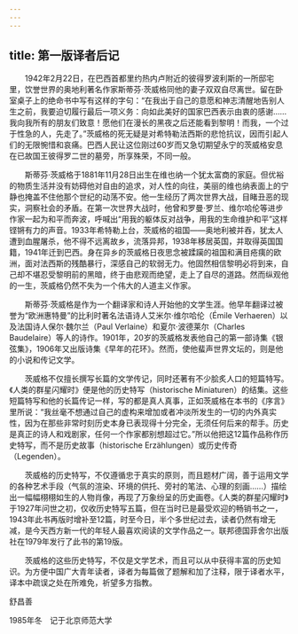 ```yaml
---
---
---
```

title: 第一版译者后记
---




　　1942年2月22日，在巴西首都里约热内卢附近的彼得罗波利斯的一所邸宅里，饮誉世界的奥地利著名作家斯蒂芬·茨威格同他的妻子双双自尽离世。留在卧室桌子上的绝命书中写有这样的字句：“在我出于自己的意愿和神志清醒地告别人生之前，我要迫切履行最后一项义务：向如此美好的国家巴西表示由衷的感谢……我向我所有的朋友们致意！愿他们在漫长的黑夜之后还能看到黎明！而我，一个过于性急的人，先走了。”茨威格的死无疑是对希特勒法西斯的悲怆抗议，因而引起人们的无限惋惜和哀痛。巴西人民让这位刚过60岁而又急切期望永宁的茨威格安息在已故国王彼得罗二世的墓旁，所享殊荣，不同一般。

　　斯蒂芬·茨威格于1881年11月28日出生在维也纳一个犹太富商的家庭。但优裕的物质生活并没有妨碍他对自由的追求，对人性的向往，美丽的维也纳表面上的宁静也掩盖不住他那个世纪的动荡不安。他一生经历了两次世界大战，目睹丑恶的现实，洞察社会的矛盾。在第一次世界大战时，他曾和罗曼·罗兰、维尔哈伦等进步作家一起为和平而奔波，呼喊出“用我的躯体反对战争，用我的生命维护和平”这样铿锵有力的声音。1933年希特勒上台，茨威格的祖国——奥地利被并吞，犹太人遭到血腥屠杀，他不得不远离故乡，流落异邦，1938年移居英国，并取得英国国籍，1941年迁到巴西。身在异乡的茨威格日夜思念被蹂躏的祖国和满目疮痍的欧洲，面对法西斯的残酷暴行，深感自己的软弱无力。他固然相信黎明必将到来，自己却不堪忍受黎明前的黑暗，终于由悲观而绝望，走上了自尽的道路。然而纵观他的一生，茨威格仍然不失为一个伟大的人道主义作家。

　　斯蒂芬·茨威格是作为一个翻译家和诗人开始他的文学生涯。他早年翻译过被誉为“欧洲惠特曼”的比利时著名法语诗人艾米尔·维尔哈伦（Émile Verhaeren）以及法国诗人保尔·魏尔兰（Paul Verlaine）和夏尔·波德莱尔（Charles Baudelaire）等人的诗作。1901年，20岁的茨威格发表他自己的第一部诗集《银弦集》，1906年又出版诗集《早年的花环》。然而，使他蜚声世界文坛的，则是他的小说和传记文学。

　　茨威格不仅擅长撰写长篇的文学传记，同时还著有不少脍炙人口的短篇特写。《人类的群星闪耀时》便是他的历史特写（historische Miniaturen）的结集。这些短篇特写和他的长篇传记一样，写的都是真人真事，正如茨威格在本书的《序言》里所说：“我丝毫不想通过自己的虚构来增加或者冲淡所发生的一切的内外真实性，因为在那些非常时刻历史本身已表现得十分完全，无须任何后来的帮手。历史是真正的诗人和戏剧家，任何一个作家都别想超过它。”所以他把这12篇作品称作历史特写，而不是历史故事（historische Erzählungen）或历史传奇（Legenden）。

　　茨威格的历史特写，不仅遵循忠于真实的原则，而且题材广阔，善于运用文学的各种艺术手段（气氛的渲染、环境的供托、旁衬的笔法、心理的刻画……）描绘出一幅幅栩栩如生的人物肖像，再现了万象纷呈的历史画卷。《人类的群星闪耀时》于1927年问世之初，仅收历史特写五篇，但在当时已是最受欢迎的畅销书之一，1943年此书再版时增补至12篇，时至今日，半个多世纪过去，读者仍然有增无减，是今天西方新一代的年轻人最喜欢阅读的文学作品之一。联邦德国菲舍尔出版社在1979年发行了此书的第19版。

　　茨威格的这些历史特写，不仅是文学艺术，而且可以从中获得丰富的历史知识。为方便中国广大青年读者，译者为每篇做了题解和加了注释，限于译者水平，译本中疏误之处在所难免，祈望多方指教。

舒昌善

1985年冬　记于北京师范大学
